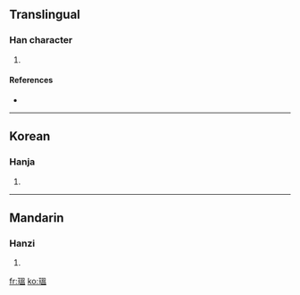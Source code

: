 ==Translingual==

===Han character===
{{Han char|rn=96|rad=玉|as=10|sn=14|four=|canj=一土日月廿 (MGABT), 一土田人廿 (MGWOT)}}

# {{defn|Han|sort=玉10}}

====References====
* {{Han ref|kx=0739.030|dkj=21151|dj=1149.100|hdz=21131.010|uh=7465|ud=29797}}

----

==Korean==

===Hanja===
{{ko-hanja|hangeul=온|eumhun=|rv=on|mr=on|y=on}}

# {{defn|Korean}}

----

==Mandarin==

===Hanzi===
{{cmn-hanzi|pin=[[wēn]] ([[wen1]])|wg=wen<sup>1</sup>}}

# {{defn|Mandarin}}

[[fr:瑥]]
[[ko:瑥]]